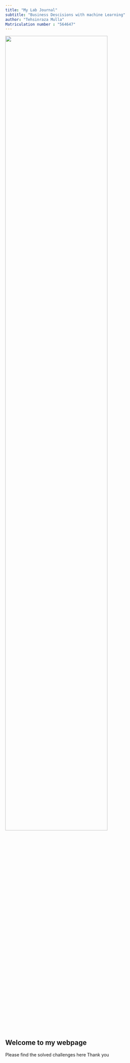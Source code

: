 ```yaml
---
title: "My Lab Journal"
subtitle: "Business Descisions with machine Learning"
author: "Tehsinraza Mulla"
Matriculation number : "564647"
---
```


![](assets/logo/TIE_logo.svg){width=80% fig-align="center"}



## Welcome to my webpage

Please find the solved challenges here
Thank you
